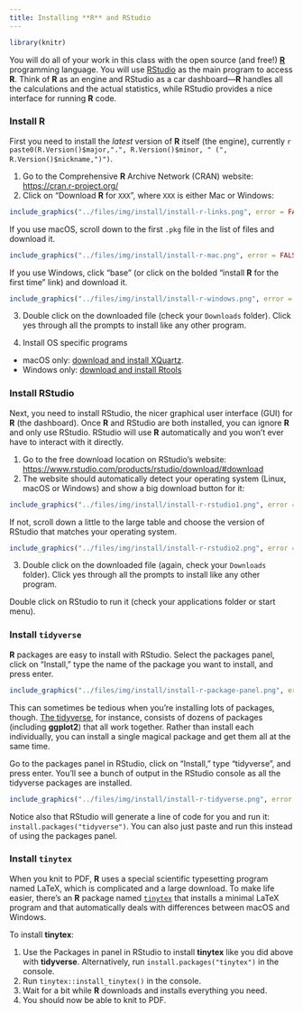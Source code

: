 ```yaml
---
title: Installing **R** and RStudio
---
```



```r
library(knitr)
```

You will do all of your work in this class with the open source (and free!) [**R**](https://cran.r-project.org/) programming language. You will use [RStudio](https://www.rstudio.com/) as the main program to access **R**. Think of **R** as an engine and RStudio as a car dashboard—**R** handles all the calculations and the actual statistics, while RStudio provides a nice interface for running **R** code.


### Install **R**

First you need to install the *latest* version of **R** itself (the engine), currently `r paste0(R.Version()$major,".", R.Version()$minor, " (", R.Version()$nickname,")")`.

1. Go to the Comprehensive **R** Archive Network (CRAN) website: <https://cran.r-project.org/>
2. Click on "Download **R** for `XXX`", where `XXX` is either Mac or Windows:

```r
include_graphics("../files/img/install/install-r-links.png", error = FALSE)
```
If you use macOS, scroll down to the first `.pkg` file in the list of files and download it.
    
```r
include_graphics("../files/img/install/install-r-mac.png", error = FALSE)
```
    
If you use Windows, click "base" (or click on the bolded "install **R** for the first time" link) and download it. 
    
```r
include_graphics("../files/img/install/install-r-windows.png", error = FALSE)
```

3. Double click on the downloaded file (check your `Downloads` folder). Click yes through all the prompts to install like any other program.

4. Install OS specific programs
- macOS only: [download and install XQuartz](https://www.xquartz.org/).
- Windows only: [download and install Rtools](https://cran.r-project.org/bin/windows/Rtools/)

### Install RStudio

Next, you need to install RStudio, the nicer graphical user interface (GUI) for **R** (the dashboard). Once **R** and RStudio are both installed, you can ignore **R** and only use RStudio. RStudio will use **R** automatically and you won't ever have to interact with it directly.

1. Go to the free download location on RStudio's website: <https://www.rstudio.com/products/rstudio/download/#download>
2. The website should automatically detect your operating system (Linux, macOS or Windows) and show a big download button for it:

```r
include_graphics("../files/img/install/install-r-rstudio1.png", error = FALSE)
```

If not, scroll down a little to the large table and choose the version of RStudio that matches your operating system.

```r
include_graphics("../files/img/install/install-r-rstudio2.png", error = FALSE)
```

3. Double click on the downloaded file (again, check your `Downloads` folder). Click yes through all the prompts to install like any other program.

Double click on RStudio to run it (check your applications folder or start menu).


### Install `tidyverse`

**R** packages are easy to install with RStudio. Select the packages panel, click on "Install," type the name of the package you want to install, and press enter.

```r
include_graphics("../files/img/install/install-r-package-panel.png", error = FALSE)
```

This can sometimes be tedious when you're installing lots of packages, though. [The tidyverse](https://www.tidyverse.org/), for instance, consists of dozens of packages (including **ggplot2**) that all work together. Rather than install each individually, you can install a single magical package and get them all at the same time.

Go to the packages panel in RStudio, click on "Install," type "tidyverse", and press enter. You'll see a bunch of output in the RStudio console as all the tidyverse packages are installed.

```r
include_graphics("../files/img/install/install-r-tidyverse.png", error = FALSE)
```

Notice also that RStudio will generate a line of code for you and run it: `install.packages("tidyverse")`. You can also just paste and run this instead of using the packages panel.


### Install `tinytex`

When you knit to PDF, **R** uses a special scientific typesetting program named LaTeX, which is complicated and a large download. To make life easier, there's an **R** package named [`tinytex`](https://yihui.org/tinytex/) that installs a minimal LaTeX program and that automatically deals with differences between macOS and Windows.

To install **tinytex**:

1. Use the Packages in panel in RStudio to install **tinytex** like you did above with **tidyverse**. Alternatively, run `install.packages("tinytex")` in the console.
2. Run `tinytex::install_tinytex()` in the console.
3. Wait for a bit while **R** downloads and installs everything you need.
4. You should now be able to knit to PDF.

